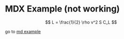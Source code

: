 # MDX Example (not working)

$$
L = \frac{1}{2} \rho v^2 S C_L
$$

go to <a href="/md">md example</a>